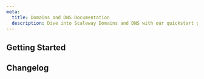 ```yaml
---
meta:
  title: Domains and DNS Documentation
  description: Dive into Scaleway Domains and DNS with our quickstart guides, how-tos, tutorials, and more.
---
```


<ProductHeader
   productName="Domains and DNS"
   productLogo="domainsAndDns"
   description="Domains and DNS allows you to manage and register your internal and external domains and configure and manage their DNS zones."
   url="/network/domains-and-dns/quickstart/"
   label="Domains and DNS Quickstart"
/>

## Getting Started

<Grid>
    <SummaryCard
        title="Quickstart"
        icon="rocket"
        description="Learn how to register internal and external domains, in a few steps."
        label="View Quickstart"
        url="/network/domains-and-dns/quickstart/"
    />
    <SummaryCard
        title="Concepts"
        icon="info"
        description="Core concepts that give you a better understanding of Domains and DNS."
        label="View Concepts"
        url="/network/domains-and-dns/concepts/"
    />
    <SummaryCard
        title="How-Tos"
        icon="help-circle-outline"
        description="Learn how to use Domains and DNS and manage your domains via the Scaleway console."
        label="View How-Tos"
        url="/network/domains-and-dns/how-to/"
    />
    <SummaryCard
        title="Additional Content"
        icon="book-open-outline"
        description="Check out in-depth information about Domains and DNS."
        label="View Additional Content"
        url="/network/domains-and-dns/reference-content/"
    />
</Grid>

<ClickableBanner
    productLogo="cli"
    title="Domains and DNS API"
    description="Manage Domains and DNS using the Scaleway API."
    url="https://www.scaleway.com/en/developers/api/domains-and-dns/"
    label="Go to Domains and DNS API"
/>

## Changelog

<ChangelogList
    productName="domains-and-dns"
    numberOfChanges={3}
/>
